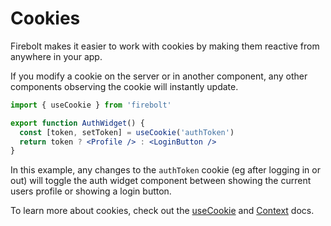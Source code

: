<Meta
  title='Getting Started: Cookies'
  description='Learn how to use cookies in a new Firebolt app.'
/>

# Cookies

Firebolt makes it easier to work with cookies by making them reactive from anywhere in your app.

If you modify a cookie on the server or in another component, any other components observing the cookie will instantly update.

```jsx title='components/AuthWidget.js' lineNumbers
import { useCookie } from 'firebolt'

export function AuthWidget() {
  const [token, setToken] = useCookie('authToken')
  return token ? <Profile /> : <LoginButton />
}
```

In this example, any changes to the `authToken` cookie (eg after logging in or out) will toggle the auth widget component between showing the current users profile or showing a login button.

To learn more about cookies, check out the [useCookie](/docs/ref/useCookie) and [Context](/docs/ref/context) docs.
